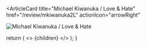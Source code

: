<ArticleCard
  title="Michael Kiwanuka / Love & Hate"
  href="/review/mkiwanuka2L"
  actionIcon="arrowRight"
>

![Michael Kiwanuka / Love & Hate](../../images/cd/mkiwanuka2L.jpg)

</ArticleCard>

  return (
    <>
      {children}
    </>
  );
}